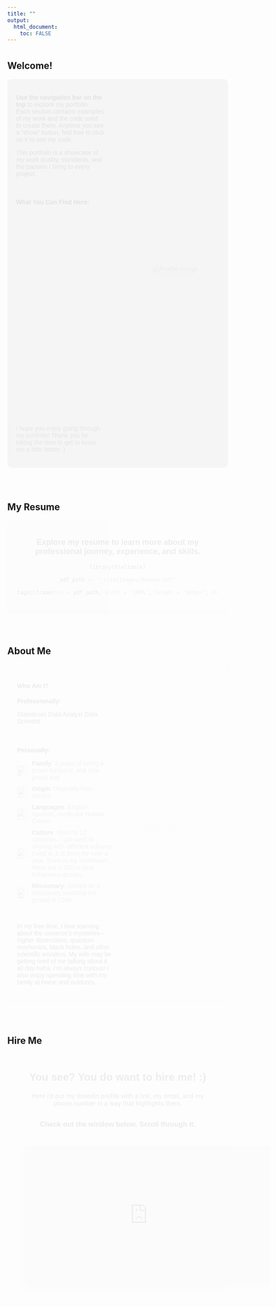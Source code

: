 ```yaml
---
title: ""
output: 
  html_document:
    toc: FALSE
---
```


# {.tabset .tabset-pills .tabset-fade}

## Welcome! 

<div style="display: flex; justify-content: space-between; align-items: center; padding: 20px; background-color: #f5f5f5; border-radius: 10px; max-width: 1200px; margin: auto;">

<div style="flex: 1; padding-right: 30px; font-family: Arial, sans-serif; animation: fadeIn 0.5s ease-in-out;">
**Use the navigation bar on the top** to explore my portfolio. Each section contains examples of my work and the code used to create them. Anytime you see a "show" button, feel free to click on it to see my code.

This portfolio is a showcase of my work quality, standards, and the passion I bring to every project.

<br>

#### **What You Can Find Here:**

<ul style="list-style-type: none; padding: 0; animation: fadeIn 0.8s ease-in-out;">
    <li style="margin-bottom: 10px; cursor: pointer; display: flex; align-items: center;" title="This is what I enjoy doing the most. This aspect of my work is spread throughout all the tabs in my portfolio except for the Visualizations tab. Some projects are longer than others in the portfolio's different tabs." onclick="alert('This is what I enjoy doing the most. This aspect of my work is spread throughout all the tabs in my portfolio except for the Visualizations tab. Some projects are longer than others in the portfolio\'s different tabs.');">
        <img src="_site/images/statsicon.png" alt="Machine Learning Icon" style="width: 24px; margin-right: 10px;">
        <span style="color: #404040;">**Statistical Analysis**:<span> <span style="color: grey;">Reports with applied statistics to solve real-world problems and practice projects to enhance my analytical skills.</span>
    </li>
    <li style="margin-bottom: 10px; cursor: pointer; display: flex; align-items: center;" title="I enjoy creating visualizations to portray my thoughts about the data I work with. It's one of my favorite activities!" onclick="alert('I enjoy creating visualizations to portray my thoughts about the data I work with. It\'s one of my favorite activities! Click on the Visualizations tab to check out my work.');">
        <img src="_site/images/vizicon.png" alt="Visualizations Icon" style="width: 24px; margin-right: 10px;">
        <span style="color: #404040;">**Visualizations**:<span> <span style="color: grey;">User-focused, insight-driven visualizations I've created over the years. Click on the Visualizations tab to see examples of my work.</span>
    </li>
    <li style="margin-bottom: 10px; cursor: pointer; display: flex; align-items: center;" title="Data wrangling is a key aspect of all the work I've done. Although my professional projects are private, you can see similar standards here." onclick="alert('Data wrangling is a key aspect of all the work I\'ve done. Although my professional projects are private, you can see similar standards here.');">
        <img src="_site/images/wrangle.png" alt="Data Wrangling Icon" style="width: 24px; margin-right: 10px;">
        <span style="color: #404040;">**Data Wrangling**:<span> <span style="color: grey;">I have extensive experience working with big data in both private and public projects. You can see similar work throughout my portfolio.</span>
    </li>
    <li style="margin-bottom: 10px; cursor: pointer; display: flex; align-items: center;" title="I enjoy designing dashboards to showcase insights effectively. See this portfolio as an example of my skills." onclick="alert('I enjoy designing dashboards to showcase insights effectively. See this portfolio as an example of my skills.');">
        <img src="_site/images/dashboard.png" alt="Dashboards Icon" style="width: 24px; margin-right: 10px;">
        <span style="color: #404040;">**Dashboard Design**:<span> <span style="color: grey;">Most of my professional dashboards can't be shared publicly, but this portfolio demonstrates my skills in user-focused design.</span>
    </li>
</ul>

<p style="margin-top: 20px; font-size: 14px; color: #404040;">
    I hope you enjoy going through my portfolio! Thank you for taking the time to get to know me a little better :)
</p>

</div>

<div style="flex: 1; text-align: center; margin-left: 30px; animation: fadeIn 0.7s ease-in-out;">

<img src="_site/images/family1.jpeg" alt="Profile Image" style="max-width: 100%; border-radius: 10px; box-shadow: 0 8px 16px rgba(0, 0, 0, 0.2); margin-bottom: 20px; cursor: pointer;" title="I love my family! They are my biggest motivation. My wife and I have been married for three years, and our little one is 1 year and a half!" onclick="alert('I love my family! They are my biggest motivation. My wife and I have been married for three years, and our little one is 1 year and a half!');"/>

</div>

</div>

<br>
<br>

## My Resume

<div style="display: flex; justify-content: center; align-items: center; background-color: #f5f5f5; border: 2px solid #e0e0e0; border-radius: 10px; padding: 20px; box-shadow: 0 8px 16px rgba(0, 0, 0, 0.1); max-width: 1000px; margin: auto; animation: fadeIn 0.5s ease-in-out;">

<div style="width: 100%; text-align: center;">

<p style="font-size: 18px; font-family: Arial, sans-serif; color: #333;"><strong>Explore my resume to learn more about my professional journey, experience, and skills.</strong></p>

```r

library(htmltools)

pdf_path <- "_site/Images/Resume.pdf"

tags$iframe(src = pdf_path, width = "100%", height = "600px", style="border: 1px solid #e0e0e0; border-radius: 5px; box-shadow: 0 4px 8px rgba(0, 0, 0, 0.1);")
```

</div> </div> <br> <br>

## About Me

<div style="display: flex; justify-content: space-between; align-items: center; padding: 20px; background-color: #f5f5f5; border: 2px solid #e0e0e0; border-radius: 10px; max-width: 1000px; margin: auto; animation: fadeIn 0.5s ease-in-out;"> <div style="flex: 1; padding-right: 20px; font-family: Arial, sans-serif;">

#### **Who Am I?**

**Professionally:**


<div style="margin-bottom: 20px;">
   <span class="pill" title="By emphasizing my major in Statistics, I've been able to go a lot in depth in math & stats theory. I've developed strong experience in applied math and analytical skills that differentiate me from more general data analysts" onclick="alert('By emphasizing my major in Statistics, I've been able to go a lot in depth in math & stats theory. I've developed strong experience in applied math and analytical skills that differentiate me from more general data analysts');">Statistician</span>
   <span class="pill" title="2 years of experience as a data analyst/scientist" onclick="alert('2 years of experience as a data analyst/scientist');">Data Analyst</span>
   <span class="pill" title="I love Data Science since it's a combination of my passion for math, and the enjoyment of data analysis" onclick="alert('I love Data Science since it's a combination of my passion for math, and the enjoyment of data analysis');">Data Scientist</span>
</div>


<br>

**Personally:**

<ul style="list-style-type: none; padding: 0;">
  <li style="margin-bottom: 10px; cursor: pointer; display: flex; align-items: center;" 
      title="3 years of being a proud husband, and now proud dad" 
      onclick="alert('3 years of being a proud husband, and now proud dad');">
    <img src="_site/images/love.png" alt="Family Icon" style="width: 24px; margin-right: 10px;">
    <span style="color: #404040;"><strong>Family</strong>: 
      <span style="color: grey;">3 years of being a proud husband, and now proud dad</span>
    </span>
  </li>
  
  <li style="margin-bottom: 10px; cursor: pointer; display: flex; align-items: center;" 
      title="Originally from Mexico" 
      onclick="alert('I miss Tacos');">
    <img src="_site/images/mexico.png" alt="Mexico Icon" style="width: 24px; margin-right: 10px;">
    <span style="color: #404040;"><strong>Origin</strong>: 
      <span style="color: grey;">Originally from Mexico</span>
    </span>
  </li>
  
  <li style="margin-bottom: 10px; cursor: pointer; display: flex; align-items: center;" 
      title="Bilingual: English & Spanish, moderate Haitian Creole" 
      onclick="alert('Bilingual: English & Spanish, moderate Haitian Creole');">
    <img src="_site/images/languages.png" alt="Language Icon" style="width: 24px; margin-right: 10px;">
    <span style="color: #404040;"><strong>Languages</strong>: 
      <span style="color: grey;">English, Spanish, moderate Haitian Creole</span>
    </span>
  </li>
  
  <li style="margin-bottom: 10px; cursor: pointer; display: flex; align-items: center;" 
      title="Been to 12 countries, I got used to sharing with different cultures. Lived in 3 of them for over a year" 
      onclick="alert('Been to 12 countries, I got used to sharing with different cultures. Lived in 3 of them for over a year');">
    <img src="_site/images/world.png" alt="World Icon" style="width: 24px; margin-right: 10px;">
    <span style="color: #404040;"><strong>Culture</strong>: 
      <span style="color: grey;">Been to 12 countries, I got used to sharing with different cultures. Lived in 3 of them for over a year. Even at my hometown there are > 100 unique indigenous groups.</span>
    </span>
  </li>
  
  <li style="margin-bottom: 10px; cursor: pointer; display: flex; align-items: center;" 
      title="Missionary in Chile" 
      onclick="alert('wena hermano!');">
    <img src="_site/images/chile.png" alt="Chile Icon" style="width: 24px; margin-right: 10px;">
    <span style="color: #404040;"><strong>Missionary</strong>: 
      <span style="color: grey;">Served as a missionary teaching the gospel in Chile</span>
    </span>
  </li>
</ul>


<br>

In my free time, I love learning about the universe's mysteries—higher dimensions, quantum mechanics, black holes, and other scientific wonders. My wife may be getting tired of me talking about it all day haha. I'm always curious! I also enjoy spending time with my family at home and outdoors.

</div> <div style="flex: 1; text-align: center;"> <img src="_site/images/family2.jpeg" alt="About Me Image" style="max-width: 80%; border-radius: 10px; box-shadow: 0 8px 16px rgba(0, 0, 0, 0.2); margin-bottom: 20px; animation: fadeIn 0.7s ease-in-out; cursor: pointer;" title="My reason for!" onclick="alert('My reason for!');"/> </div> </div> <br> <br>

## Hire Me

<div style="text-align: center; padding: 40px; background-color: #f5f5f5; border-radius: 10px; max-width: 800px; margin: auto; animation: fadeIn 0.5s ease-in-out;">
<div style="font-size: 24px; font-weight: bold; margin-bottom: 20px; font-family: Arial, sans-serif; color: #333;"> You see? You do want to hire me! :) </div> 
Here i'd put my linkedin profile with a link, my email, and my phone number in a way that highlights them.

<br>
<div style="font-size: 16px; font-family: Arial, sans-serif; margin-bottom: 20px;"> <strong>Check out the window below. Scroll through it.</strong> </div>
<iframe src="https://r.mtdv.me/videos/NZR9kpYbDb" width="560" height="315" style="margin-top: 20px; border: none; box-shadow: 0 8px 16px rgba(0, 0, 0, 0.1); border-radius: 5px;"></iframe> </div>

<br> <br> <style> @keyframes fadeIn { 0% { opacity: 0; } 100% { opacity: 1; } } </style>

<br><br>